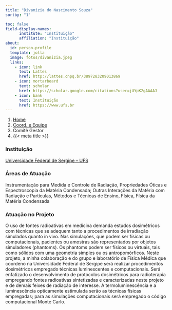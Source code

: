 ```yaml
---
title: "Divanizia do Nascimento Souza"
sortby: "1"

toc: false
field-display-names:
      institute: "Instituição"
      affiliation: "Instituição"
about:
  id: person-profile
  template: jolla
  image: fotos/divanizia.jpeg
  links:
    - icon: link
      text: Lattes
      href: http://lattes.cnpq.br/3897283209013869
    - icon: mortarboard
      text: scholar
      href: https://scholar.google.com/citations?user=jUYpK2gAAAAJ
    - icon: bank
      text: Instituição
      href: https://www.ufs.br
---
```



```{=html}
<nav aria-label="breadcrumb">
  <ol class="breadcrumb">
    <li class="breadcrumb-item"><a href="../../index.html">Home</a></li>
    <li class="breadcrumb-item"><a href="../coord-equipe.html">Coord. e Equipe</a></li>
    <li class="breadcrumb-item active">Comitê Gestor</li>
    <li class="breadcrumb-item active" aria-current="page">{{< meta title >}}</li>
  </ol>
</nav>
```

:::{#person-profile}
:::

### Instituição

[Universidade Federal de Sergipe -- UFS](https://www.ufs.br)

### Áreas de Atuação

Instrumentação para Medida e Controle de Radiação, Propriedades Óticas e Espectroscopia da Matéria Condensada; Outras Interações da Matéria com Radiação e Partículas, Métodos e Técnicas de Ensino, Física, Física da Matéria Condensada

### Atuação no Projeto 

O uso de fontes radioativas em medicina demanda estudos dosimétricos com técnicas que se adequem tanto a procedimentos de irradiação simulados quanto in vivo. Nas simulações, que podem ser físicas ou computacionais, pacientes ou amostras são representados por objetos simuladores (phantoms). Os phantoms podem ser físicos ou virtuais, tais como sólidos com uma geometria simples ou os antropomórficos. Neste projeto, a minha colaboração e do grupo e laboratório de Física Médica que coordeno na Universidade Federal de Sergipe será realizar procedimentos dosimétricos empregado técnicas luminescentes e computacionais. Será enfatizado o desenvolvimento de protocolos dosimétricos para radioterapia empregando fontes radioativas sintetizadas e caracterizadas neste projeto e de demais feixes de radiação de interesse. A termoluminescência e a luminescência opticamente estimulada serão as técnicas físicas empregadas; para as simulações computacionais será empregado o código computacional Monte Carlo.
